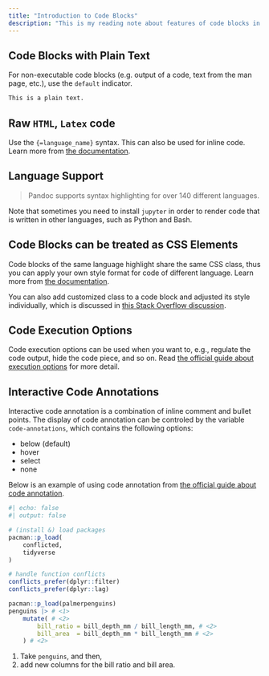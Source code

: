 ```yaml
---
title: "Introduction to Code Blocks"
description: "This is my reading note about features of code blocks in Quarto."
---
```


## Code Blocks with Plain Text

For non-executable code blocks (e.g. output of a code, text from the man page, etc.), use the `default` indicator. 

```default
This is a plain text.
```

## Raw `HTML`, `Latex` code

Use the `{=language_name}` syntax. This can also be used for inline code. Learn more from [the documentation](https://quarto.org/docs/authoring/markdown-basics.html#raw-content).

## Language Support

> Pandoc supports syntax highlighting for over 140 different languages.

::: {.callout-important}
Note that sometimes you need to install `jupyter` in order to render code that is written in other languages, such as Python and Bash.
:::

## Code Blocks can be treated as CSS Elements

Code blocks of the same language highlight share the same CSS class, thus you can apply your own style format for code of different language. Learn more from [the documentation](https://quarto.org/docs/authoring/markdown-basics.html#source-code).

You can also add customized class to a code block and adjusted its style individually, which is discussed in [this Stack Overflow discussion](https://stackoverflow.com/a/74026889).

## Code Execution Options

Code execution options can be used when you want to, e.g., regulate the code output, hide the code piece, and so on. Read [the official guide about execution options](https://quarto.org/docs/computations/execution-options.html) for more detail.

## Interactive Code Annotations

Interactive code annotation is a combination of inline comment and bullet points. The display of code annotation can be controled by the variable `code-annotations`, which contains the following options: 

* below (default)
* hover
* select
* none

Below is an example of using code annotation from [the official guide about code annotation](https://quarto.org/docs/authoring/code-annotation.html).

```r
#| echo: false
#| output: false

# (install &) load packages
pacman::p_load(
    conflicted,
    tidyverse
)

# handle function conflicts
conflicts_prefer(dplyr::filter)
conflicts_prefer(dplyr::lag)
```

```r
pacman::p_load(palmerpenguins)
penguins |> # <1>
    mutate( # <2>
        bill_ratio = bill_depth_mm / bill_length_mm, # <2>
        bill_area  = bill_depth_mm * bill_length_mm # <2>
    ) # <2>
```

1. Take `penguins`, and then,
2. add new columns for the bill ratio and bill area.
